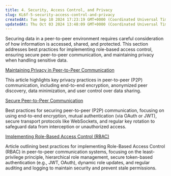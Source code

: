 ```yaml
---
title: 4. Security, Access Control, and Privacy
slug: KL6f-5-security-access-control-and-privacy
createdAt: Tue Sep 10 2024 17:23:19 GMT+0000 (Coordinated Universal Time)
updatedAt: Thu Oct 03 2024 13:48:09 GMT+0000 (Coordinated Universal Time)
---
```


Securing data in a peer-to-peer environment requires careful consideration of how information is accessed, shared, and protected. This section addresses best practices for implementing role-based access control, ensuring secure peer-to-peer communication, and maintaining privacy when handling sensitive data.



[Maintaining Privacy in Peer-to-Peer Communication](<../Best Practices/Maintaining Privacy in Peer-to-Peer Communication.md>)&#x20;

This article highlights key privacy practices in peer-to-peer (P2P) communication, including end-to-end encryption, anonymized peer discovery, data minimization, and user control over data sharing.

[Secure Peer-to-Peer Communication](<../Best Practices/Secure Peer-to-Peer Communication.md>)&#x20;

Best practices for securing peer-to-peer (P2P) communication, focusing on using end-to-end encryption, mutual authentication (via OAuth or JWT), secure transport protocols like WebSockets, and regular key rotation to safeguard data from interception or unauthorized access.

[Implementing Role-Based Access Control (RBAC)](<../Best Practices/Implementing Role-Based Access Control _RBAC_.md>)&#x20;

Article outlining best practices for implementing Role-Based Access Control (RBAC) in peer-to-peer communication systems, focusing on the least-privilege principle, hierarchical role management, secure token-based authentication (e.g., JWT, OAuth), dynamic role updates, and regular auditing and logging to maintain security and prevent stale permissions.
